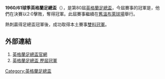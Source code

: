 '''1960/61球季英格蘭足總盃'''（{{lang-en|FA Cup}}），是第80屆[[英格蘭足總盃|英格蘭足總盃]]，今屆賽事的冠軍是{{fc|熱刺}}，他們在決賽以2:0擊敗{{fc|李斯特城}}，奪得冠軍。此屆賽事繼續在[[舊溫布萊球場|舊溫布萊球場]]舉行。

熱刺贏得足總盃冠軍後，成功取得本土賽事[[雙料冠軍|雙料冠軍]]。

==外部連結==
#[http://www.thefa.com/thefacup 英格蘭足總盃官網]{{Webarchive|url=https://wayback.archive-it.org/all/20120424194609/http://www.thefa.com/TheFACup |date=2012-04-24 }}
#[http://www.worldfootball.net/winner/eng-fa-cup/ 英格蘭足總盃 歷屆冠軍]{{Wayback|url=http://www.worldfootball.net/winner/eng-fa-cup/ |date=20190102002248 }}

{{英格兰足总杯}}

[[Category:英格蘭足總盃|Category:英格蘭足總盃]]


{{soccer-stub}}